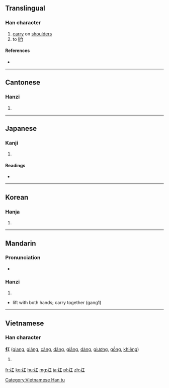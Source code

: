 {{also|摃}}
==Translingual==

===Han character===
{{Han char|rn=64|rad=手|as=03|sn=6|four=5101<sub>0</sub>|canj=手一 (QM)|ids=⿰[[扌]][[工]]}}

# [[carry]] on [[shoulder]]s
# to [[lift]]

====References====
* {{Han ref|kx=0417.230|dkj=11798|dj=0764.150|hdz=31829.030|uh=625B|ud=25179|bh=A6AA|bd=42666}}

----

==Cantonese==

===Hanzi===
{{yue-hanzi|jyut=[[gong1]], [[kong1]]|y=gong1, kong1}}

# {{defn|lang=yue|sort=手03}}

----

==Japanese==

===Kanji===
{{ja-kanji|grade=|rs=手03}}

# {{defn|lang=ja|sort=手03}}

====Readings====
* {{ja-readings|on=[[こう]] (kō)|kun=[[あげる]] (ageru), [[かつぐ]] (katsugu)}}

----

==Korean==

===Hanja===
{{ko-hanja|hangeul=강|eumhun=|rv=gang|mr=kang|y=kang}}

# {{defn|lang=ko|sort=手03}}

----

==Mandarin==

===Pronunciation===
* {{audio|Zh-káng.ogg|Audio|lang=cmn}}

===Hanzi===
{{cmn-hanzi|pin=[[káng]] ([[kang2]])|wg=k'ang<sup>2</sup>; [[gang1]]}}

# {{defn|lang=cmn|sort=手03}}
* lift with both hands; carry together (gang1)

----

==Vietnamese==

===Han character===
'''扛''' ([[giang]], [[giăng]], [[căng]], [[dăng]], [[giằng]], [[dàng]], [[giương]], [[gồng]], [[khiêng]])

# {{defn|lang=vi}}

[[Category:Vietnamese Han tu]]

[[fr:扛]]
[[ko:扛]]
[[hu:扛]]
[[mg:扛]]
[[ja:扛]]
[[pl:扛]]
[[zh:扛]]